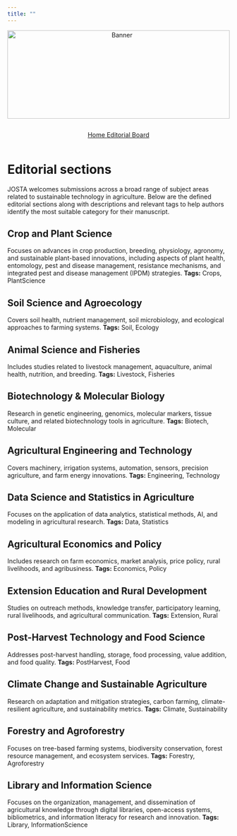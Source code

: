 ---
title: ""
---

```{=html}
<div style="text-align: center; margin-bottom: 1em;">
  <img src="websitecover.webp"
       alt="Banner"
       style="width: 100%; max-height: 200px; object-fit: cover;">
</div>
```

<link rel="stylesheet" href="https://cdn.jsdelivr.net/npm/bootstrap-icons/font/bootstrap-icons.css" />

<!-- Horizontal Button Group -->

::: {style="display: flex; flex-wrap: wrap; gap: 1em; justify-content: center; margin-top: 1em;"}
<a href="index.qmd" class="btn btn-outline-secondary"> <i  class="bi bi-house"></i> Home </a> <a href="editorial.qmd" class="btn btn-outline-secondary"> <i class="  bi bi-people"></i> Editorial Board </a>
:::

# Editorial sections {.unnumbered}

JOSTA welcomes submissions across a broad range of subject areas related to sustainable technology in agriculture. Below are the defined editorial sections along with descriptions and relevant tags to help authors identify the most suitable category for their manuscript.

## Crop and Plant Science {.unnumbered}

Focuses on advances in crop production, breeding, physiology, agronomy, and sustainable plant-based innovations, including aspects of plant health, entomology, pest and disease management, resistance mechanisms, and integrated pest and disease management (IPDM) strategies. **Tags:** Crops, PlantScience

## Soil Science and Agroecology {.unnumbered}

Covers soil health, nutrient management, soil microbiology, and ecological approaches to farming systems. **Tags:** Soil, Ecology

## Animal Science and Fisheries {.unnumbered}

Includes studies related to livestock management, aquaculture, animal health, nutrition, and breeding. **Tags:** Livestock, Fisheries

## Biotechnology & Molecular Biology {.unnumbered}

Research in genetic engineering, genomics, molecular markers, tissue culture, and related biotechnology tools in agriculture. **Tags:** Biotech, Molecular

## Agricultural Engineering and Technology {.unnumbered}

Covers machinery, irrigation systems, automation, sensors, precision agriculture, and farm energy innovations. **Tags:** Engineering, Technology

## Data Science and Statistics in Agriculture {.unnumbered}

Focuses on the application of data analytics, statistical methods, AI, and modeling in agricultural research. **Tags:** Data, Statistics

## Agricultural Economics and Policy {.unnumbered}

Includes research on farm economics, market analysis, price policy, rural livelihoods, and agribusiness. **Tags:** Economics, Policy

## Extension Education and Rural Development {.unnumbered}

Studies on outreach methods, knowledge transfer, participatory learning, rural livelihoods, and agricultural communication. **Tags:** Extension, Rural

## Post-Harvest Technology and Food Science {.unnumbered}

Addresses post-harvest handling, storage, food processing, value addition, and food quality. **Tags:** PostHarvest, Food

## Climate Change and Sustainable Agriculture {.unnumbered}

Research on adaptation and mitigation strategies, carbon farming, climate-resilient agriculture, and sustainability metrics. **Tags:** Climate, Sustainability

## Forestry and Agroforestry {.unnumbered}

Focuses on tree-based farming systems, biodiversity conservation, forest resource management, and ecosystem services. **Tags:** Forestry, Agroforestry

## Library and Information Science {.unnumbered}

Focuses on the organization, management, and dissemination of agricultural knowledge through digital libraries, open-access systems, bibliometrics, and information literacy for research and innovation. **Tags:** Library, InformationScience

